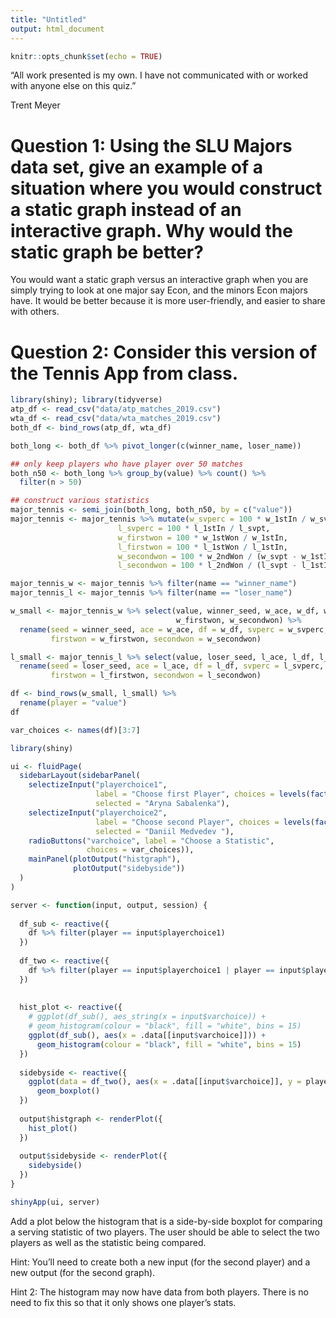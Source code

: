 ```yaml
---
title: "Untitled"
output: html_document
---
```


```r
knitr::opts_chunk$set(echo = TRUE)
```

“All work presented is my own. I have not communicated with or worked with anyone else on this quiz.”

Trent Meyer

# Question 1: Using the SLU Majors data set, give an example of a situation where you would construct a static graph instead of an interactive graph. Why would the static graph be better?

You would want a static graph versus an interactive graph when you are simply trying
to look at one major say Econ, and the minors Econ majors have. It would be better because it is more user-friendly, and easier to share with others.

# Question 2: Consider this version of the Tennis App from class.

```r
library(shiny); library(tidyverse)
atp_df <- read_csv("data/atp_matches_2019.csv")
wta_df <- read_csv("data/wta_matches_2019.csv")
both_df <- bind_rows(atp_df, wta_df)

both_long <- both_df %>% pivot_longer(c(winner_name, loser_name))

## only keep players who have player over 50 matches
both_n50 <- both_long %>% group_by(value) %>% count() %>%
  filter(n > 50)

## construct various statistics
major_tennis <- semi_join(both_long, both_n50, by = c("value"))
major_tennis <- major_tennis %>% mutate(w_svperc = 100 * w_1stIn / w_svpt,
                        l_svperc = 100 * l_1stIn / l_svpt,
                        w_firstwon = 100 * w_1stWon / w_1stIn,
                        l_firstwon = 100 * l_1stWon / l_1stIn,
                        w_secondwon = 100 * w_2ndWon / (w_svpt - w_1stIn),
                        l_secondwon = 100 * l_2ndWon / (l_svpt - l_1stIn))

major_tennis_w <- major_tennis %>% filter(name == "winner_name")
major_tennis_l <- major_tennis %>% filter(name == "loser_name")

w_small <- major_tennis_w %>% select(value, winner_seed, w_ace, w_df, w_svperc,
                                     w_firstwon, w_secondwon) %>%
  rename(seed = winner_seed, ace = w_ace, df = w_df, svperc = w_svperc,
         firstwon = w_firstwon, secondwon = w_secondwon)

l_small <- major_tennis_l %>% select(value, loser_seed, l_ace, l_df, l_svperc, l_firstwon, l_secondwon)  %>%
  rename(seed = loser_seed, ace = l_ace, df = l_df, svperc = l_svperc,
         firstwon = l_firstwon, secondwon = l_secondwon)

df <- bind_rows(w_small, l_small) %>%
  rename(player = "value")
df

var_choices <- names(df)[3:7]

library(shiny)

ui <- fluidPage(
  sidebarLayout(sidebarPanel(
    selectizeInput("playerchoice1",
                   label = "Choose first Player", choices = levels(factor(df$player)),
                   selected = "Aryna Sabalenka"),
    selectizeInput("playerchoice2",
                   label = "Choose second Player", choices = levels(factor(df$player)),
                   selected = "Daniil Medvedev "),
    radioButtons("varchoice", label = "Choose a Statistic",
                 choices = var_choices)),
    mainPanel(plotOutput("histgraph"),
              plotOutput("sidebyside"))
  )
)

server <- function(input, output, session) {
  
  df_sub <- reactive({
    df %>% filter(player == input$playerchoice1)
  })
  
  df_two <- reactive({
    df %>% filter(player == input$playerchoice1 | player == input$playerchoice2)
  })
  
  
  hist_plot <- reactive({
    # ggplot(df_sub(), aes_string(x = input$varchoice)) +
    # geom_histogram(colour = "black", fill = "white", bins = 15)
    ggplot(df_sub(), aes(x = .data[[input$varchoice]])) +
      geom_histogram(colour = "black", fill = "white", bins = 15)
  })
  
  sidebyside <- reactive({
    ggplot(data = df_two(), aes(x = .data[[input$varchoice]], y = player)) +
      geom_boxplot()
  })
  
  output$histgraph <- renderPlot({
    hist_plot()
  })
  
  output$sidebyside <- renderPlot({
    sidebyside()
  })
}

shinyApp(ui, server)
```

Add a plot below the histogram that is a side-by-side boxplot for comparing a serving statistic of two players. The user should be able to select the two players as well as the statistic being compared.

Hint: You’ll need to create both a new input (for the second player) and a new output (for the second graph).

Hint 2: The histogram may now have data from both players. There is no need to fix this so that it only shows one player’s stats.